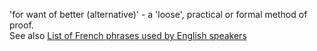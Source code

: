 'for want of better (alternative)' - a 'loose', practical or formal method of proof. <br />

See also [[List of French phrases used by English speakers]]
{{stub}}